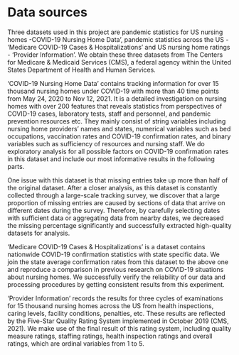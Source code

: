 # Data sources

Three datasets used in this project are pandemic statistics for US nursing homes -COVID-19 Nursing Home Data’, pandemic statistics across the US - ‘Medicare COVID-19 Cases & Hospitalizations’ and US nursing home ratings - ‘Provider Information’. We obtain these three datasets from The Centers for Medicare & Medicaid Services (CMS), a federal agency within the United States Department of Health and Human Services.

‘COVID-19 Nursing Home Data’ contains tracking information for over 15 thousand nursing homes under COVID-19 with more than 40 time points from May 24, 2020 to Nov 12, 2021. It is a detailed investigation on nursing homes with over 200 features that reveals statistics from perspectives of COVID-19 cases, laboratory tests, staff and personnel, and pandemic prevention resources etc. They mainly consist of string variables including nursing home providers’ names and states, numerical variables such as bed occupations, vaccination rates and COVID-19 confirmation rates, and binary variables such as sufficiency of resources and nursing staff. We do exploratory analysis for all possible factors on COVID-19 confirmation rates in this dataset and include our most informative results in the following parts.

One issue with this dataset is that missing entries take up more than half of the original dataset. After a closer analysis, as this dataset is constantly collected through a large-scale tracking survey, we discover that a large proportion of missing entries are caused by sections of data that arrive on different dates during the survey. Therefore, by carefully selecting dates with sufficient data or aggregating data from nearby dates, we decreased the missing percentage significantly and successfully extracted high-quality datasets for analysis.

‘Medicare COVID-19 Cases & Hospitalizations’ is a dataset contains nationwide COVID-19 confirmation statistics with state specific data. We join the state average confirmation rates from this dataset to the above one and reproduce a comparison in previous research on COVID-19 situations about nursing homes. We successfully verify the reliability of our data and processing procedures by getting consistent results from this experiment.

‘Provider Information’ records the results for three cycles of examinations for 15 thousand nursing homes across the US from health inspections, caring levels, facility conditions, penalties, etc. These results are reflected by the Five-Star Quality Rating System implemented in October 2019 (CMS, 2021). We make use of the final result of this rating system, including quality measure ratings, staffing ratings, health inspection ratings and overall ratings, which are ordinal variables from 1 to 5.

